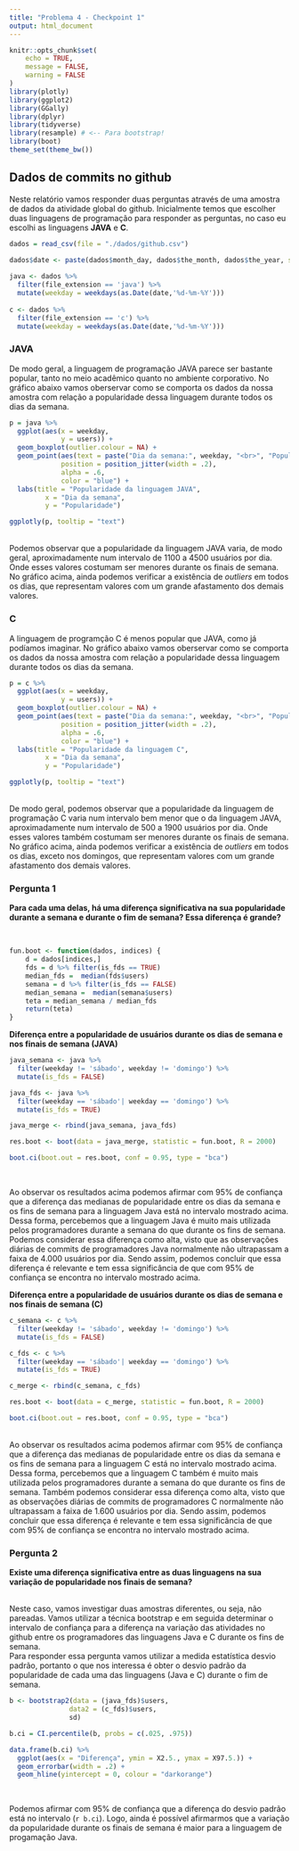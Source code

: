 ```yaml
---
title: "Problema 4 - Checkpoint 1"
output: html_document
---
```


```r
knitr::opts_chunk$set(
	echo = TRUE,
	message = FALSE,
	warning = FALSE
)
library(plotly)
library(ggplot2)
library(GGally)
library(dplyr)
library(tidyverse)
library(resample) # <-- Para bootstrap!
library(boot) 
theme_set(theme_bw())
```

## Dados de commits no github

Neste relatório vamos responder duas perguntas através de uma amostra de dados da atividade global do github. Inicialmente temos que escolher duas linguagens de programação para responder as perguntas, no caso eu escolhi as linguagens **JAVA** e **C**.

```r

dados = read_csv(file = "./dados/github.csv") 
  
dados$date <- paste(dados$month_day, dados$the_month, dados$the_year, sep = "-")

java <- dados %>% 
  filter(file_extension == 'java') %>%
  mutate(weekday = weekdays(as.Date(date,'%d-%m-%Y')))
  
c <- dados %>% 
  filter(file_extension == 'c') %>%
  mutate(weekday = weekdays(as.Date(date,'%d-%m-%Y')))

```

### JAVA

De modo geral, a linguagem de programação JAVA parece ser bastante popular, tanto no meio acadêmico quanto no ambiente corporativo. No gráfico abaixo vamos oberservar como se comporta os dados da nossa amostra com relação a popularidade dessa linguagem durante todos os dias da semana.


```r

p = java %>% 
  ggplot(aes(x = weekday, 
             y = users)) + 
  geom_boxplot(outlier.colour = NA) +
  geom_point(aes(text = paste("Dia da semana:", weekday, "<br>", "Popularidade:", users)),
             position = position_jitter(width = .2), 
             alpha = .6, 
             color = "blue") +
  labs(title = "Popularidade da linguagem JAVA", 
         x = "Dia da semana", 
         y = "Popularidade")

ggplotly(p, tooltip = "text")
```

  <br/>
Podemos observar que a popularidade da linguagem JAVA varia, de modo geral, aproximadamente num intervalo de 1100 a 4500 usuários por dia. Onde esses valores costumam ser menores durante os finais de semana. No gráfico acima, ainda podemos verificar a existência de *outliers* em todos os dias, que representam valores com um grande afastamento dos demais valores. 


### C

A linguagem de programção C é menos popular que JAVA, como já podíamos imaginar. No gráfico abaixo vamos oberservar como se comporta os dados da nossa amostra com relação a popularidade dessa linguagem durante todos os dias da semana.

```r
p = c %>% 
  ggplot(aes(x = weekday, 
             y = users)) + 
  geom_boxplot(outlier.colour = NA) +
  geom_point(aes(text = paste("Dia da semana:", weekday, "<br>", "Popularidade:", users)),
             position = position_jitter(width = .2), 
             alpha = .6, 
             color = "blue") +
  labs(title = "Popularidade da linguagem C", 
         x = "Dia da semana", 
         y = "Popularidade")

ggplotly(p, tooltip = "text")
```

  <br/>
De modo geral, podemos observar que a popularidade da linguagem de programação C varia num intervalo bem menor que o da linguagem JAVA, aproximadamente num intervalo de 500 a 1900 usuários por dia. Onde esses valores também costumam ser menores durante os finais de semana. No gráfico acima, ainda podemos verificar a existência de *outliers* em todos os dias, exceto nos domingos, que representam valores com um grande afastamento dos demais valores.

### Pergunta 1

**Para cada uma delas, há uma diferença significativa na sua popularidade durante a semana e durante o fim de semana? Essa diferença é grande?**
  
  <br/>

```r
fun.boot <- function(dados, indices) {
    d = dados[indices,]
    fds = d %>% filter(is_fds == TRUE) 
    median_fds =  median(fds$users)
    semana = d %>% filter(is_fds == FALSE) 
    median_semana =  median(semana$users)
    teta = median_semana / median_fds
    return(teta)
}
```


**Diferença entre a popularidade de usuários durante os dias de semana e nos finais de semana (JAVA)**

```r

java_semana <- java %>% 
  filter(weekday != 'sábado', weekday != 'domingo') %>%
  mutate(is_fds = FALSE)

java_fds <- java %>% 
  filter(weekday == 'sábado'| weekday == 'domingo') %>%
  mutate(is_fds = TRUE)

java_merge <- rbind(java_semana, java_fds)

res.boot <- boot(data = java_merge, statistic = fun.boot, R = 2000)

boot.ci(boot.out = res.boot, conf = 0.95, type = "bca")

```
 </br>
 
Ao observar os resultados acima podemos afirmar com 95% de confiança que a diferença das medianas de popularidade entre os dias da semana e os fins de semana para a linguagem Java está no intervalo mostrado acima. Dessa forma, percebemos que a linguagem Java é muito mais utilizada pelos programadores durante a semana do que durante os fins de semana. Podemos considerar essa diferença como alta, visto que as observações diárias de commits de programadores Java normalmente não ultrapassam a faixa de 4.000 usuários por dia. Sendo assim, podemos concluir que essa diferença é relevante e tem essa significância de que com 95% de confiança se encontra no intervalo mostrado acima.


**Diferença entre a popularidade de usuários durante os dias de semana e nos finais de semana (C)**

```r

c_semana <- c %>% 
  filter(weekday != 'sábado', weekday != 'domingo') %>%
  mutate(is_fds = FALSE)

c_fds <- c %>% 
  filter(weekday == 'sábado'| weekday == 'domingo') %>%
  mutate(is_fds = TRUE)

c_merge <- rbind(c_semana, c_fds)

res.boot <- boot(data = c_merge, statistic = fun.boot, R = 2000)

boot.ci(boot.out = res.boot, conf = 0.95, type = "bca")

```
  <br/>
Ao observar os resultados acima podemos afirmar com 95% de confiança que a diferença das medianas de popularidade entre os dias da semana e os fins de semana para a linguagem C está no intervalo mostrado acima. Dessa forma, percebemos que a linguagem C também é muito mais utilizada pelos programadores durante a semana do que durante os fins de semana. Também podemos considerar essa diferença como alta, visto que as observações diárias de commits de programadores C normalmente não ultrapassam a faixa de 1.600 usuários por dia. Sendo assim, podemos concluir que essa diferença é relevante e tem essa significância de que com 95% de confiança se encontra no intervalo mostrado acima.

### Pergunta 2

**Existe uma diferença significativa entre as duas linguagens na sua variação de popularidade nos finais de semana?** 

  <br/>
Neste caso, vamos investigar duas amostras diferentes, ou seja, não pareadas. Vamos utilizar a técnica bootstrap e em seguida determinar o intervalo de confiança para a diferença na variação das atividades no github entre os programadores das linguagens Java e C durante os fins de semana.
  <br/>
 Para responder essa pergunta vamos utilizar a medida estatística desvio padrão, portanto o que nos interessa é obter o desvio padrão da popularidade de cada uma das linguagens (Java e C) durante o fim de semana.

```r

b <- bootstrap2(data = (java_fds)$users, 
               data2 = (c_fds)$users,
               sd)

b.ci = CI.percentile(b, probs = c(.025, .975))

data.frame(b.ci) %>% 
  ggplot(aes(x = "Diferença", ymin = X2.5., ymax = X97.5.)) + 
  geom_errorbar(width = .2) + 
  geom_hline(yintercept = 0, colour = "darkorange")

```
  <br/>

Podemos afirmar com 95% de confiança que a diferença do desvio padrão está no intervalo (`r b.ci`). Logo, ainda é possível afirmarmos que a variação da popularidade durante os finais de semana é maior para a linguagem de progamação Java.


